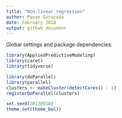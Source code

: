 ```yaml
---
title: "Non-linear regression"
author: Pavan Gurazada
date: February 2018
output: github_document
---
```


Global settings and package dependencies:

```r
library(AppliedPredictiveModeling)
library(caret)
library(tidyverse)

library(doParallel)
library(parallel)
clusters <- makeCluster(detectCores() - 1)
registerDoParallel(clusters)

set.seed(20130810)
theme_set(theme_bw())
```


                                                                                                                          